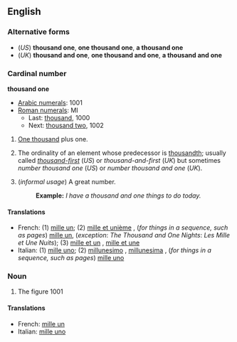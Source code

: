 {{rfc|What's an entry like this supposed to look like?}}
==English==

===Alternative forms===
*(''US'') '''thousand one''', '''one thousand one''', '''a thousand one'''<br>
*(''UK'') '''thousand and one''', '''one thousand and one''', '''a thousand and one'''

===Cardinal number===
'''thousand one'''
* [[w:Arabic Numerals|Arabic numerals]]: 1001
* [[w:Roman numerals|Roman numerals]]: MI
** Last: [[thousand]], 1000
** Next: [[thousand two]], 1002

# {{US}} [[thousand|One thousand]] plus one.
# {{informal}} The ordinality of an element whose predecessor is [[thousandth]]; usually called ''[[thousand-first]]'' (''US'') or ''thousand-and-first'' (''UK'') but sometimes ''number thousand one'' (''US'') or ''number thousand and one'' (''UK'').
# (''informal usage'') A great number.
#: '''Example:''' ''I have a thousand and one things to do today.''

====Translations====

* French: (1) [[mille un]]; (2) [[mille et unième]] , (''for things in a sequence, such as pages'') [[mille un]], (''exception'': ''The Thousand and One Nights'': ''Les Mille et Une Nuits''); (3) [[mille et un]] {{m}}, [[mille et une]] {{f}}
* Italian: (1) [[mille uno]]; (2) [[millunesimo]] {{m}}, [[millunesima]] {{f}}, (''for things in a sequence, such as pages'') [[mille uno]]

===Noun===
{{infl|en|noun}}
# The figure 1001

====Translations====
* French: [[mille un]] {{m}}
* Italian: [[mille uno]] {{m}}